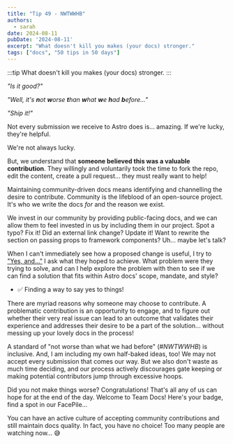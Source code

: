 ```yaml
---
title: "Tip 49 - NWTWWHB"
authors:
  - sarah
date: 2024-08-11
pubDate: '2024-08-11'
excerpt: "What doesn't kill you makes (your docs) stronger."
tags: ["docs", "50 tips in 50 days"]
---
```


:::tip
What doesn't kill you makes (your docs) stronger.
:::

*"Is it good?"*

*"Well, it's **n**ot **w**orse **t**han **w**hat **w**e **h**ad **b**efore..."*

*"Ship it!"*

Not every submission we receive to Astro does is... amazing. If we're lucky, they're helpful.

We're not always lucky.

But, we understand that **someone believed this was a valuable contribution**. They willingly and voluntarily took the time to fork the repo, edit the content, create a pull request... they must really want to help! 

Maintaining community-driven docs means identifying and channelling the desire to contribute. Community is the lifeblood of an open-source project. It's who we write the docs *for* and the reason we exist.

We invest in our community by providing public-facing docs, and we can allow them to feel invested in us by including them in our project. Spot a typo? Fix it! Did an external link change? Update it! Want to rewrite the section on passing props to framework components? Uh... maybe let's talk?
 
When I can't immediately see how a proposed change is useful, I try to ["Yes, and..."](https://en.wikipedia.org/wiki/Yes,_and...) I ask what they hoped to achieve. What problem were they trying to solve, and can I help explore the problem with then to see if we can find a solution that fits within Astro docs' scope, mandate, and style?

- ✅ Finding a way to say yes to things!

There are myriad reasons why someone may choose to contribute. A problematic contribution is an opportunity to engage, and to figure out whether their very real issue can lead to an outcome that validates their experience and addresses their desire to be a part of the solution... without messing up your lovely docs in the process!

A standard of "not worse than what we had before" (*#NWTWWHB*) is inclusive. And, I am including my own half-baked ideas, too! We may not accept every submission that comes our way. But we also don't waste as much time deciding, and our process actively discourages gate keeping or making potential contributors jump through excessive hoops.

Did you not make things worse? Congratulations! That's all any of us can hope for at the end of the day. Welcome to Team Docs! Here's your badge, find a spot in our FacePile...

You can have an active culture of accepting community contributions and still maintain docs quality. In fact, you have no choice! Too many people are watching now... 😅



<LinkCard title="See the whole list of tips!" href="/blog/50-docs-tips-in-50-days" />